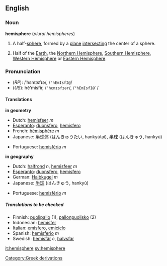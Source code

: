 ==English==
===Noun===
'''hemisphere''' (''plural'' ''hemispheres'')

#<!--NHalfSphere-->{{geometry}} A half-[[sphere]], formed by a [[plane]] [[intersect]]ing the center of a sphere.
#<!--NHalfPlanet-->{{geography}} Half of the [[Earth]], the [[Northern Hemisphere]], [[Southern Hemisphere]], [[Western Hemisphere]] or [[Eastern Hemisphere]].

===Pronunciation===
*(''RP''): /ˈhɛmɪsfɪə/, /<tt>"hEmIsfI@</tt>/
*(''US''): hĕ'mĭsfîr, /<tt>ˈhɛmɪsfɪər</tt>/, /<tt>"hEmIsfI@`</tt>/

====Translations====

<!--NHalfSphere-->'''in geometry'''
{{top}}
*Dutch: [[hemisfeer]] ''m''
*[[Esperanto]]: [[duonsfero]], [[hemisfero]]
*French: [[hémisphère]] ''m''
*Japanese: [[半球体]] (はんきゅうたい, hankyūtai), [[半球]] (はんきゅう, hankyū)
{{mid}}
*Portuguese: [[hemisfério]] ''m''
{{bottom}}

<!--NHalfPlanet-->'''in geography'''
{{top}}
*Dutch: [[halfrond]] ''n'', [[hemisfeer]] ''m''
*[[Esperanto]]: [[duonsfero]], [[hemisfero]]
*German: [[Halbkugel]] ''m''
*Japanese: [[半球]] (はんきゅう, hankyū)
{{mid}}
*Portuguese: [[hemisfério]] ''m''
{{bottom}}

=====Translations to be checked=====
<!--Remove this section once all of the translations below have been moved into the tables above.-->
{{checktrans}}

*Finnish: [[puolipallo]] (1), [[pallonpuolisko]] (2)
*Indonesian: [[hemisfer]]
*Italian: [[emisfero]], [[emiciclo]]
*Spanish: [[hemisferio]] ''m''
*Swedish: [[hemisfär]] ''c'', [[halvsfär]]

[[it:hemisphere]]
[[sv:hemisphere]]
[[Category:Greek derivations]]